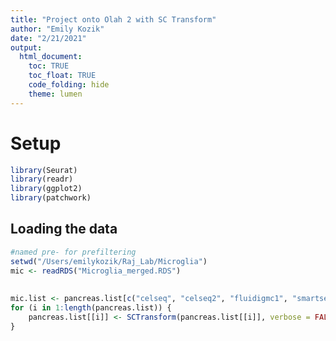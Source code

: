 ```yaml
---
title: "Project onto Olah 2 with SC Transform"
author: "Emily Kozik"
date: "2/21/2021"
output: 
  html_document:
    toc: TRUE
    toc_float: TRUE
    code_folding: hide
    theme: lumen
---
```


# Setup
```r
library(Seurat)
library(readr)
library(ggplot2)
library(patchwork)
```



## Loading the data
```r
#named pre- for prefiltering
setwd("/Users/emilykozik/Raj_Lab/Microglia")
mic <- readRDS("Microglia_merged.RDS")

```


## 
```r
mic.list <- pancreas.list[c("celseq", "celseq2", "fluidigmc1", "smartseq2")]
for (i in 1:length(pancreas.list)) {
    pancreas.list[[i]] <- SCTransform(pancreas.list[[i]], verbose = FALSE)
}
```


